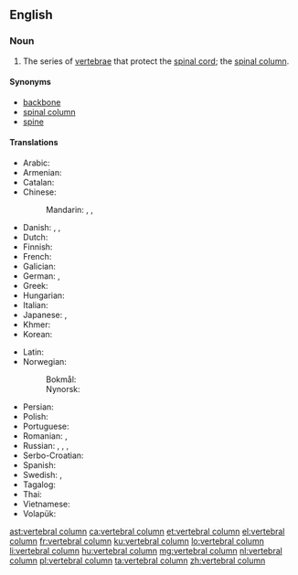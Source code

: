 ==English==

===Noun===
{{wikipedia}}
{{en-noun|head=[[vertebral]] [[column]]}}

# {{label|en|skeleton}} The series of [[vertebra]]e that protect the [[spinal cord]]; the [[spinal column]].

====Synonyms====
* [[backbone]]
* [[spinal column]]
* [[spine]]

====Translations====
{{trans-top|vertebral column}}
* Arabic: {{t|ar|العمود الفقري}}
* Armenian: {{t+|hy|ողնաշար}}
* Catalan: {{t|ca|columna vertebral|f}}
* Chinese:
*: Mandarin: {{t+|cmn|脊椎|tr=jǐzhuī|sc=Hani}}, {{t+|cmn|脊柱|tr=jǐzhù|sc=Hani}}, {{t+|cmn|脊梁骨|tr=jǐlianggǔ|sc=Hani}}
* Danish: {{t|da|hvirvelsøjle|c}}, {{t|da|rygrad|c}}, {{t+|da|rygsøjle|c}}
* Dutch: {{t+|nl|wervelkolom|m}}
* Finnish: {{t+|fi|selkäranka}}
* French: {{t+|fr|colonne vertébrale|f}}
* Galician: {{t+|gl|columna vertebral|f}}
* German: {{t+|de|Wirbelsäule|f}}, {{t+|de|Rückgrat|n}}
* Greek: {{t+|el|σπονδυλική στήλη|f}}
* Hungarian: {{t+|hu|gerincoszlop}}
* Italian: {{t|it|colonna vertebrale|f}}
* Japanese: {{t+|ja|脊椎|tr=せきつい, sekitsui|sc=Jpan}}, {{t+|ja|脊柱|tr=せきちゅう, sekichū|sc=Jpan}}
* Khmer: {{t|km|ឆ្អឹងខ្នង|tr=c’əŋ knɑɑŋ|sc=Khmr}}
* Korean: {{t-needed|ko}}
{{trans-mid}}
* Latin: {{t|la|columna vertebralis|f}}
* Norwegian:
*: Bokmål: {{t|nb|virvelsøyle|m|f}}
*: Nynorsk: {{t|nn|virvelsøyle|f}}
* Persian: {{t-needed|fa}}
* Polish: {{t+|pl|kręgosłup|m}}
* Portuguese: {{t+|pt|coluna vertebral|f}}
* Romanian: {{t+|ro|șira spinării|f}}, {{t+|ro|coloană vertebrală|f}}
* Russian: {{t|ru|позвоно́чный столб|m}}, {{t|ru|спинно́й хребе́т|m}}, {{t+|ru|позвоно́чник|m}}, {{t+|ru|хребе́т|m}}
* Serbo-Croatian: {{t+|sh|kralježnica|f}}
* Spanish: {{t+|es|columna vertebral|f}}
* Swedish: {{t+|sv|ryggrad|c}}, {{t|sv|kotpelare|c}}
* Tagalog: {{t|tl|guluguran}}
* Thai: {{t-needed|th}}
* Vietnamese: {{t-needed|vi}}
* Volapük: {{t+|vo|bäkabom}}
{{trans-bottom}}

[[ast:vertebral column]]
[[ca:vertebral column]]
[[et:vertebral column]]
[[el:vertebral column]]
[[fr:vertebral column]]
[[ku:vertebral column]]
[[lo:vertebral column]]
[[li:vertebral column]]
[[hu:vertebral column]]
[[mg:vertebral column]]
[[nl:vertebral column]]
[[pl:vertebral column]]
[[ta:vertebral column]]
[[zh:vertebral column]]